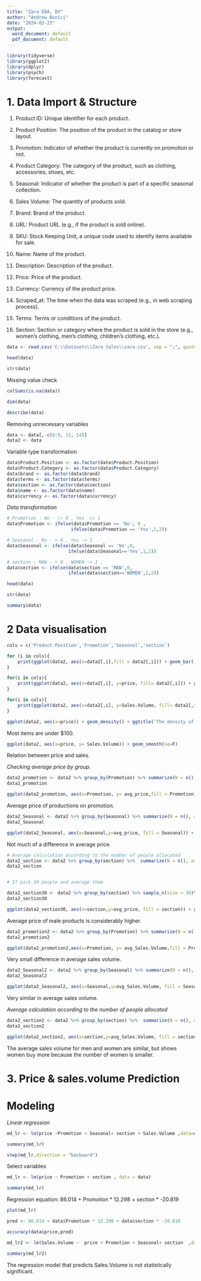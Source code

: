 ---
title: "Zara EDA, DV"
author: "Andrew Bonici"
date: "2024-03-23"
output:
  word_document: default
  pdf_document: default
---

```{R}
library(tidyverse)
library(ggplot2)
library(dplyr)
library(psych)
library(forecast)
```

# 1. Data Import & Structure

1.  Product ID: Unique identifier for each product.

2.  Product Position: The position of the product in the catalog or store layout.

3.  Promotion: Indicator of whether the product is currently on promotion or not.

4.  Product Category: The category of the product, such as clothing, accessories, shoes, etc.

5.  Seasonal: Indicator of whether the product is part of a specific seasonal collection.

6.  Sales Volume: The quantity of products sold.

7.  Brand: Brand of the product.

8.  URL: Product URL (e.g., if the product is sold online).

9.  SKU: Stock Keeping Unit, a unique code used to identify items available for sale.

10. Name: Name of the product.

11. Description: Description of the product.

12. Price: Price of the product.

13. Currency: Currency of the product price.

14. Scraped_at: The time when the data was scraped (e.g., in web scraping process).

15. Terms: Terms or conditions of the product.

16. Section: Section or category where the product is sold in the store (e.g., women's clothing, men's clothing, children's clothing, etc.).

```{R}
data <- read.csv('C:\\Datasets\\Zara Sales\\zara.csv', sep = ";", quote = "\"" ,stringsAsFactors = FALSE)

head(data)
```

```{R}
str(data)
```

Missing value check

```{R}
colSums(is.na(data))
```

```{R}
dim(data)
```

```{R}
describe(data)
```

Removing unnecessary variables

```{R}
data <- data[,-c(8:9, 11, 14)]
data2 <- data
```

Variable type transformation

```{R}
data$Product.Position <- as.factor(data$Product.Position)
data$Product.Category <- as.factor(data$Product.Category)
data$brand <- as.factor(data$brand)
data$terms <- as.factor(data$terms)
data$section <- as.factor(data$section)
data$name <- as.factor(data$name)
data$currency <- as.factor(data$currency)
```

*Data transformation*

```{R}
# Promotion : No - \> 0 , Yes -\> 1
data$Promotion <- ifelse(data$Promotion == 'No', 0 ,
                        ifelse(data$Promotion == 'Yes',1,2))

# Seasonal : No - > 0 , Yes -> 1 
data$Seasonal <- ifelse(data$Seasonal == 'No',0,
                       ifelse(data$Seasonal=='Yes',1,2))

# section : MAN - > 0 , WOMEN -> 1 , 
data$section <- ifelse(data$section == 'MAN',0,
                       ifelse(data$section=='WOMEN',1,2))

head(data)
```

```{R}
str(data)
```

```{R}
summary(data)
```

# 2 Data visualisation

```{R}
cols = c('Product.Position','Promotion','Seasonal','section')

for (i in cols){
    print(ggplot(data2, aes(x=data2[,i],fill = data2[,i])) + geom_bar() + ggtitle(paste(i,'count'))+ xlab(i) + theme_bw() + theme(legend.position = 'none'))
}
```

```{R}
for(i in cols){
    print(ggplot(data2, aes(x=data2[,i], y=price, fill= data2[,i])) + geom_boxplot() + xlab(i) +ggtitle(paste(i,'vs price'))+ theme_bw() + theme(legend.position = 'none') )
}
```

```{R}
for(i in cols){
    print(ggplot(data2, aes(x=data2[,i], y=Sales.Volume, fill= data2[,i])) + geom_boxplot() + xlab(i) +ggtitle(paste(i,'vs Sales.Volume'))+ theme_bw() + theme(legend.position = 'none') )
}
```

```{R}
ggplot(data2, aes(x=price)) + geom_density() + ggtitle('The density of commodity prices') + xlab('price')
```

Most items are under \$100.

```{R}
ggplot(data2, aes(x=price, y= Sales.Volume)) + geom_smooth(se=F)
```

Relation between price and sales.

*Checking average price by group.*

```{R}
data2_promotion <- data2 %>% group_by(Promotion) %>% summarize(N = n(), avg_price = round(mean(price,na.rm=T)))
data2_promotion
```

```{R}
ggplot(data2_promotion, aes(x=Promotion, y= avg_price,fill = Promotion)) + geom_col()
```

Average price of productions on promotion.

```{R}
data2_Seasonal <- data2 %>% group_by(Seasonal) %>% summarize(N = n(), avg_price = round(mean(price,na.rm=T)))
data2_Seasonal
```

```{R}
ggplot(data2_Seasonal, aes(x=Seasonal,y=avg_price, fill = Seasonal)) + geom_col()
```

Not much of a difference in average price.

```{R}
# Average calculation according to the number of people allocated
data2_section <- data2 %>% group_by(section) %>%  summarize(N = n(), avg_price = round(mean(price,na.rm=T))) 
data2_section


# If pick 30 people and average them

data2_section30 <- data2 %>% group_by(section) %>% sample_n(size = 30)%>% summarize(N = n(), avg_price = round(mean(price,na.rm=T))) 
data2_section30
```

```{R}
ggplot(data2_section30, aes(x=section,y=avg_price, fill = section)) + geom_col()
```

Average price of male products is considerably higher.

```{R}
data2_promotion2 <- data2 %>% group_by(Promotion) %>% summarize(N = n(), avg_Sales.Volume = round(mean(Sales.Volume,na.rm=T)))
data2_promotion2
```

```{R}
ggplot(data2_promotion2,aes(x=Promotion, y= avg_Sales.Volume,fill = Promotion)) + geom_col()
```

Very small difference in average sales volume.

```{R}
data2_Seasonal2 <- data2 %>% group_by(Seasonal) %>% summarize(N = n(), avg_Sales.Volume = round(mean(Sales.Volume,na.rm=T)))
data2_Seasonal2
```

```{R}
ggplot(data2_Seasonal2, aes(x=Seasonal,y=avg_Sales.Volume, fill = Seasonal)) + geom_col()
```

Very similar in average sales volume.

*Average calculation according to the number of people allocated*

```{R}
data2_section2 <- data2 %>% group_by(section) %>%  summarize(N = n(), avg_Sales.Volume = round(mean(Sales.Volume,na.rm=T))) 
data2_section2
```

```{R}
ggplot(data2_section2, aes(x=section,y=avg_Sales.Volume, fill = section)) + geom_col()
```

The average sales volume for men and women are similar, but shows women buy more because the number of women is smaller.

# 3. Price & sales.volume Prediction

# Modeling

*Linear regression*

```{R}
md_lr <- lm(price ~Promotion + Seasonal+ section + Sales.Volume ,data=data)
```

```{R}
summary(md_lr)
```

```{R}
step(md_lr,direction = "backward")
```

Select variables

```{R}
md_lr <- lm(price ~ Promotion + section , data = data)
```

```{R}
summary(md_lr)
```

Regression equation: 86.014 + Promotion \* 12.298 + section \* -20.819

```{R}
plot(md_lr)
```

```{R}
pred <- 86.014 + data$Promotion * 12.298 + data$section * -20.819
```

```{R}
accuracy(data$price,pred)
```

```{R}
md_lr2 <- lm(Sales.Volume ~  price + Promotion + Seasonal+ section  ,data=data)
```

```{R}
summary(md_lr2)
```

The regression model that predicts Sales.Volume is not statistically significant.
